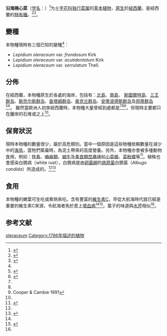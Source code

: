 {{Speciesbox
| name = 沿海捲心菜<br />''Lepidium oleraceum''
| status = NV
| status_system = NZTCS
| image =
| genus = Lepidium
| species = oleraceum
| authority = [[格奥尔格·福斯特|G.Forst.]] ''ex'' [[Anders_Erikson_Sparrman|Sparrm.]]
| synonyms = 
*''[[Thlaspi|Thlaspi]] oleraceum'' <small>Poir.</small>
*''[[Nasturtium_(genus)|Nasturtium]] oleraceum'' <small>(Poir.) Kuntze</small>
}}

'''沿海捲心菜'''（[[学名|学名]]：{{lang|la|''Lepidium oleraceum''}}）<ref name=Laws2014>{{cite book |page=49 |chapter=甜橘 |title=改變歷史的50種植物|author=[[比爾·勞斯|比爾·勞斯]]（{{lang|en|Bill Laws}}），[[王建鎧|王建鎧]]譯 |editor1=[[王秀婷_(台灣)|王秀婷]] |editor2=[[魏嘉儀|魏嘉儀]] |publisher=積木文化 |location=臺北市 |edition=初版 |date=2014-01-08 |language=zh-hant |isbn=978-986-5865-35-1 }}</ref>为[[十字花科|十字花科]][[独行菜属|独行菜属]]的[[草本植物|草本植物]]，[[原生物種|原生]]於[[紐西蘭|紐西蘭]]，是紐西蘭的[[特有種|特有種]]。<ref name="New Zealand Flora">{{cite web |url=http://nzflora.landcareresearch.co.nz/default.aspx?NameID=Landcareresearch.co.nz/PS1/NK/225615 |title=New Zealand Flora |accessdate=2008-04-28 |archive-date=2016-03-03 |archive-url=https://web.archive.org/web/20160303165459/http://nzflora.landcareresearch.co.nz/default.aspx?NameID=Landcareresearch.co.nz%2FPS1%2FNK%2F225615 |dead-url=no }}</ref><ref>{{cite web |title=Lepidium oleraceum. Nau. Cook's scurvy grass. |url=http://maoriplantuse.landcareresearch.co.nz/WebForms/PeoplePlantsDetails.aspx?firstcome=firstcome&PKey=C07F5A45-8273-4346-B9A1-F005092C3BEF |publisher=Landcare research |accessdate=2012-04-02 |language=en |archive-date=2014-01-02 |archive-url=https://web.archive.org/web/20140102192911/http://maoriplantuse.landcareresearch.co.nz/WebForms/PeoplePlantsDetails.aspx?firstcome=firstcome&PKey=C07F5A45-8273-4346-B9A1-F005092C3BEF |dead-url=no }}</ref>。

==變種==
本物種現時有三個已知的變種<ref name="Flora of New Zealand: Taxa"/>：
*''Lepidium oleraceum'' var. ''frondosum'' Kirk 
*''Lepidium oleraceum'' var. ''acutidentatum'' Kirk
*''Lepidium oleraceum'' var. ''serrulatum'' Thell.

==分佈==
在紐西蘭，本物種原生於各處的海岸，包括有：[[北島_(紐西蘭)|北島]]、[[南島_(新西蘭)|南島]]、
[[斯圖爾特島|斯圖爾特島]]、[[三王群岛|三王群岛]]、[[斯奈尔斯群岛|斯奈尔斯群岛]]、[[查塔姆群岛|查塔姆群岛]]、[[奥克兰群岛|奥克兰群岛]]、[[安蒂波德斯群岛|安蒂波德斯群岛]]及[[邦蒂群岛|邦蒂群岛]]<ref name="Flora of New Zealand: Taxa">{{cite web |url=http://floraseries.landcareresearch.co.nz/pages/Taxon.aspx?id=_265b6c83-9bf3-41e2-af86-fe8a4c971a5f&fileName=Flora%201.xml |title=Flora of New Zealand: Taxa |accessdate=2008-04-28 |archive-date=2008-10-22 |archive-url=https://web.archive.org/web/20081022034247/http://floraseries.landcareresearch.co.nz/pages/Taxon.aspx?id=_265b6c83-9bf3-41e2-af86-fe8a4c971a5f&fileName=Flora%201.xml |dead-url=no }}</ref><ref name="Amey et al.">{{cite web|url=http://www.rsnz.org/publish/nzjb/2007/006.php |title=Amey et al.—Lepidium oleraceum on Bounty Islands |accessdate=2007-04-28 |deadurl=yes |archiveurl=https://web.archive.org/web/20080706145945/http://www.rsnz.org/publish/nzjb/2007/006.php |archivedate=2008-07-06 |language=en }}</ref>。
雖然當歐洲人初來紐西蘭時，本物種大量曾經到處都是<ref name=Laws2014 /><ref name=":0" /><ref>Cooper & Cambie 1991</ref>，但現時主要都只在離岸的石堆或{{link-en|洲渚|islet}}之上<ref name="Landcare Research"/>。

==保育狀況==
現時本物種的數量很少，屬於高危類別。當中一個原因是這些物種依賴數量在減少中的[[海鳥|海鳥]]，當牠們築巢時，為泥土帶來的高度營養。另外，本物種亦會被多㮔動物食用，例如：[[牲畜|牲畜]]、[[嚙齒類|嚙齒類]]、[[蝸牛|蝸牛]]及[[食草动物|素食類]][[昆蟲|昆蟲]]諸如[[小菜蛾|小菜蛾]]、[[菜粉蝶|菜粉蝶]]等<ref name=":0">{{Cite journal |url=http://newzealandecology.org/nzje/2966 |title=White butterfly (Pieris rapae) and the white rust Albugo candida on Cook’s scurvy grass (Lepidium oleraceum) |last1=Hasenbank |first1=M. |last2=Brandon |first2=M. |last3=Hartley |first3=S. |year=2011 |journal=New Zealand Journal of Ecology |volume=35 |pages=69-75 |access-date=2016-06-07 |language=en |archive-date=2016-09-23 |archive-url=https://web.archive.org/web/20160923165352/http://newzealandecology.org/nzje/2966 |dead-url=no }}</ref>。植株也會感染白銹病（white rust），白銹病是由[[卵菌綱|卵菌綱]]的[[病原菌|病原菌]]白銹菌（''Albugo candida''）所造成的。<ref name=":0" /><ref name="Landcare Research">{{cite web|title=Conservation genetics of threatened plants|url=http://www.landcareresearch.co.nz/research/biocons/genetics/projects/plant_conservation.asp|publisher=Landcare Research|accessdate=2008-04-29|archive-date=2010-05-17|archive-url=https://web.archive.org/web/20100517154037/http://landcareresearch.co.nz/research/biocons/genetics/projects/plant_conservation.asp|dead-url=no}}</ref>

==食用==
本物種的嫩葉可生吃或煮熟來吃。含有豐富的[[維生素C|維生素C]]，早從大航海時代就已經是重要的維生素C來源，令航海者免於患上[[壞血病|壞血病]]<ref name=Laws2014 /><ref name="Plants For A Future">{{cite web |url=http://www.pfaf.org/database/plants.php?Lepidium+oleraceum |title=Lepidium oleraceum - Plants For A Future database report |accessdate=2008-04-28 |archive-date=2016-03-03 |archive-url=https://web.archive.org/web/20160303184212/http://www.pfaf.org/database/plants.php?Lepidium+oleraceum |dead-url=no }}</ref>。葉子的味道與[[水芹_(十字花科)|水芹]]相似<ref name="Plants For A Future" />。

==参考文献==
{{reflist|32em}}
{{Taxonbar|from=Q4118528}}

[[Category:独行菜属|oleraceum]]
[[Category:1786年描述的植物|Category:1786年描述的植物]]